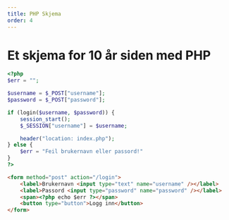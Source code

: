 ---
title: PHP Skjema
order: 4
---

# Et skjema for 10 år siden med PHP

```php
<?php
$err = "";

$username = $_POST["username"];
$password = $_POST["password"];

if (login($username, $password)) {
    session_start();
    $_SESSION["username"] = $username;

    header("location: index.php");
} else {
    $err = "Feil brukernavn eller passord!"
}
?>
```

```html
<form method="post" action="/login">
    <label>Brukernavn <input type="text" name="username" /></label>
    <label>Passord <input type="password" name="password" /></label>
    <span><?php echo $err ?></span>
    <button type="button">Logg inn</button>
</form>
```
